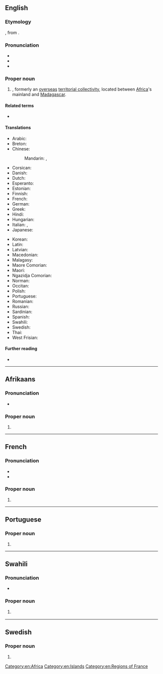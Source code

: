 ==English==

===Etymology===
{{bor|en|fr|Mayotte}}, from {{der|en|ar|مَيِّت|t=[[dead]]}}. {{root|en|ar|م و ت}}

===Pronunciation===
* {{IPA|en|/maɪˈɒt/}}
* {{audio|en|LL-Q1860 (eng)-Vealhurl-Mayotte.wav |Audio (UK)}}
* {{rhymes|en|ɒt|s=2}}

===Proper noun===
{{en-proper noun}}

# {{place|en|overseas department|c/France}}, formerly an [[overseas]] [[territorial collectivity]], located between [[Africa]]'s mainland and [[Madagascar]].

====Related terms====
* {{l|en|Mahoran}}

====Translations====
{{trans-top|Territorial Collectivity of Mayotte}}
* Arabic: {{t|ar|مَايُوت|tr=mayūt}}
* Breton: {{t|br|Mayotte}}
* Chinese:
*: Mandarin: {{t+|cmn|馬約特|sc=Hani}}, {{t+|cmn|马约特|tr=Mǎyuētè|sc=Hani}}
* Corsican: {{t|co|Mayotte|f}}
* Danish: {{t|da|Mayotte}}
* Dutch: {{t+|nl|Mayotte}}
* Esperanto: {{t|eo|Majoto}}
* Estonian: {{t|et|Mayotte}}
* Finnish: {{t+|fi|Mayotte}}
* French: {{t+|fr|Mayotte|f}}
* German: {{t+|de|Mayotte}}
* Greek: {{t+|el|Μαγιότ|f}}
* Hindi: {{t+|hi|मायोत|m}}
* Hungarian: {{t+|hu|Mayotte}}
* Italian: {{t|it|Mayotte|f}}, {{t|it|Maiotta|f}}
* Japanese: {{t|ja|マヨット|tr=Mayotto|sc=Jpan}}
{{trans-mid}}
* Korean: {{t|ko|^마요트}}
* Latin: {{t|la|Maiota|f}}
* Latvian: {{t|lv|Majota|f}}
* Macedonian: {{t|mk|Мајо́т|m}}
* Malagasy: {{t|mg|Mahori}}
* Maore Comorian: {{t|swb|Maore}}
* Maori: {{t|mi|Maiota}}
* Ngazidja Comorian: {{t|zdj|Maore}}
* Norman: {{t|nrf|Mayotte|f}}
* Occitan: {{t|oc|Maiòta|f}}
* Polish: {{t+|pl|Majotta}}
* Portuguese: {{t+|pt|Mayotte}}
* Romanian: {{t|ro|Mayotte}}
* Russian: {{t|ru|Майо́тта|f}}
* Sardinian: {{t|sc|Mayotte|f}}
* Spanish: {{t+|es|Mayotte}}
* Swahili: {{t|sw|Maore}}
* Swedish: {{t|sv|Mayotte|n}}
* Thai: {{t|th|มายอต}}
* West Frisian: {{t+|fy|Majot|n}}
{{trans-bottom}}

====Further reading====
* {{pedia}}

[[Category:en:Africa]]
[[Category:en:Islands]]
[[Category:en:Regions of France]]

----

==Afrikaans==
{{wp|lang=af}}

===Pronunciation===
* {{audio|af|LL-Q14196 (afr)-Oesjaar-Mayotte.wav|Audio}}

===Proper noun===
{{head|af|proper noun}}

# {{l|en|Mayotte}}

----

==French==

===Pronunciation===
* {{fr-IPA|Maïotte}}
* {{audio|fr|LL-Q150 (fra)-Jules78120-Mayotte.wav|Audio}}

===Proper noun===
{{fr-proper noun}}

# {{l|fr|Mayotte}}

{{C|fr|Islands|Regions of France|Departments of France}}

----

==Portuguese==

===Proper noun===
{{pt-proper noun|f}}

# {{place|pt|archipelago/and/overseas department|c/France|off the southeastern coast of|continent/Africa|t1=Mayotte}}

----

==Swahili==
{{wikipedia|lang=sw}}

===Pronunciation===
* {{audio|sw|Sw-ke-Mayotte.flac|Audio (Kenya)}}

===Proper noun===
{{head|sw|proper noun}}

# {{l|en|Mayotte}} {{gl|country}}

----

==Swedish==

===Proper noun===
{{sv-proper noun|n}}

# {{l|en|Mayotte}}